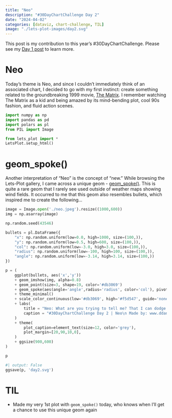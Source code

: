 ```yaml
---
title: "Neo"
description: "#30DayChartChallenge Day 2"
date: "2024-04-02"
categories: [dataviz, chart-challenge, TIL]
image: "./lets-plot-images/day2.svg"
---
```


::: {.callout-note}
This post is my contribution to this year's #30DayChartChallenge. Please see my [Day 1 post](https://www.ddanieltan.com/posts/30-day-chart-1/) to learn more.
:::

# Neo
Today's theme is Neo, and since I couldn't immediately think of an associated chart, I decided to go with my first instinct: create something related to the groundbreaking 1999 movie, [The Matrix](https://en.wikipedia.org/wiki/The_Matrix). I remember watching The Matrix as a kid and being amazed by its mind-bending plot, cool 90s fashion, and fluid action scenes.


```python
import numpy as np
import pandas as pd
import polars as pl
from PIL import Image

from lets_plot import *
LetsPlot.setup_html()
```


# geom_spoke()
Another interpretation of "Neo" is the concept of "new." While browsing the Lets-Plot gallery, I came across a unique geom - [geom_spoke()](https://nbviewer.org/github/JetBrains/lets-plot-docs/blob/master/source/examples/cookbook/geom_spoke.ipynb). This is quite a rare geom that I rarely see used outside of weather maps showing wind fields. It occurred to me that this geom also resembles bullets, which inspired me to create the following...


```python

image = Image.open('./neo.jpeg').resize((1000,600))
img = np.asarray(image)

np.random.seed(43546)

bullets = pl.DataFrame({
    "x": np.random.uniform(low=0.0, high=1000, size=(100,)),
    "y": np.random.uniform(low=0.5, high=600, size=(100,)),
    "col": np.random.uniform(low=-3.0, high=3.0, size=(100,)),
    "radius": np.random.uniform(low=-100, high=100, size=(100,)),
    "angle": np.random.uniform(low=-3.14, high=3.14, size=(100,))
})

p = (
    ggplot(bullets, aes('x','y'))
    + geom_imshow(img, alpha=0.8)
    + geom_point(size=3, shape=19, color='#db3069')
    + geom_spoke(aes(angle='angle',radius='radius', color='col'), pivot='tip')
    + theme_minimal()
    + scale_color_continuous(low='#db3069', high='#f5d547', guide='none')
    + labs(
        title = "Neo: What are you trying to tell me? That I can dodge bullets?",subtitle= "Morpheus: No, Neo. I'm trying to tell you that when you're ready\n you won't have to. 😎",
        caption = "#30DayChartChallenge Day 2 | Neo\n Made by: www.ddanieltan.com"
    )
    + theme(
        plot_caption=element_text(size=12, color='grey'),
        plot_margin=[20,90,10,0],
    )
    + ggsize(900,600)
)

p

```


```python
#| output: False
ggsave(p, 'day2.svg')
```

# TIL
- Made my very 1st plot with `geom_spoke()` today, who knows when I'll get a chance to use this unique geom again